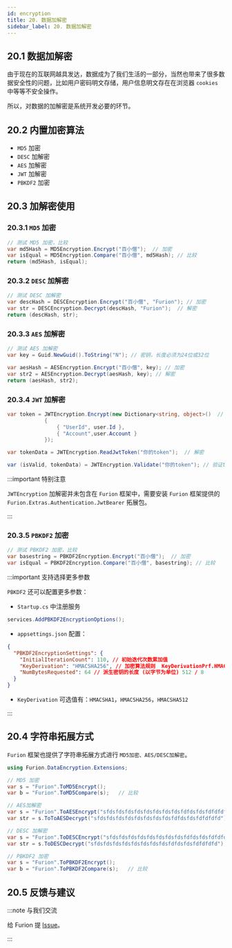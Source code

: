 ```yaml
---
id: encryption
title: 20. 数据加解密
sidebar_label: 20. 数据加解密
---
```


## 20.1 数据加解密

由于现在的互联网越具发达，数据成为了我们生活的一部分，当然也带来了很多数据安全性的问题，比如用户密码明文存储，用户信息明文存在在浏览器 `cookies` 中等等不安全操作。

所以，对数据的加解密是系统开发必要的环节。

## 20.2 内置加密算法

- `MD5` 加密
- `DESC` 加解密
- `AES` 加解密
- `JWT` 加解密
- `PBKDF2` 加密

## 20.3 加解密使用

### 20.3.1 `MD5` 加密

```cs
// 测试 MD5 加密，比较
var md5Hash = MD5Encryption.Encrypt("百小僧");  // 加密
var isEqual = MD5Encryption.Compare("百小僧", md5Hash); // 比较
return (md5Hash, isEqual);
```

### 20.3.2 `DESC` 加解密

```cs
// 测试 DESC 加解密
var descHash = DESCEncryption.Encrypt("百小僧", "Furion"); // 加密
var str = DESCEncryption.Decrypt(descHash, "Furion");  // 解密
return (descHash, str);
```

### 20.3.3 `AES` 加解密

```cs
// 测试 AES 加解密
var key = Guid.NewGuid().ToString("N"); // 密钥，长度必须为24位或32位

var aesHash = AESEncryption.Encrypt("百小僧", key); // 加密
var str2 = AESEncryption.Decrypt(aesHash, key); // 解密
return (aesHash, str2);
```

### 20.3.4 `JWT` 加解密

```cs
var token = JWTEncryption.Encrypt(new Dictionary<string, object>()  // 加密
            {
                { "UserId", user.Id },
                { "Account",user.Account }
            });

var tokenData = JWTEncryption.ReadJwtToken("你的token");  // 解密

var (isValid, tokenData) = JWTEncryption.Validate("你的token"); // 验证token有效期
```

:::important 特别注意

`JWTEncryption` 加解密并未包含在 `Furion` 框架中，需要安装 `Furion` 框架提供的 `Furion.Extras.Authentication.JwtBearer` 拓展包。

:::

### 20.3.5 `PBKDF2` 加密

```cs
// 测试 PBKDF2 加密，比较
var basestring = PBKDF2Encryption.Encrypt("百小僧");  // 加密
var isEqual = PBKDF2Encryption.Compare("百小僧", basestring); // 比较
```

:::important 支持选择更多参数

`PBKDF2` 还可以配置更多参数：

- `Startup.cs` 中注册服务

```cs
services.AddPBKDF2EncryptionOptions();
```

- `appsettings.json` 配置：

```json
{
  "PBKDF2EncryptionSettings": {
    "InitialIterationCount": 110, // 初始迭代次数累加值
    "KeyDerivation": "HMACSHA256", // 加密算法规则  KeyDerivationPrf.HMACSHA256
    "NumBytesRequested": 64 // 派生密钥的长度 (以字节为单位) 512 / 8
  }
}
```

- `KeyDerivation` 可选值有：`HMACSHA1`，`HMACSHA256`，`HMACSHA512`

:::

## 20.4 字符串拓展方式

`Furion` 框架也提供了字符串拓展方式进行 `MD5加密、AES/DESC加解密`。

```cs
using Furion.DataEncryption.Extensions;

// MD5 加密
var s = "Furion".ToMD5Encrypt();
var b = "Furion".ToMD5Compare(s);   // 比较

// AES加解密
var s = "Furion".ToAESEncrypt("sfdsfdsfdsfdsfdsfdsfdsfdsfdfdsfdsfdfdfdfd");
var str = s.ToToAESDecrypt("sfdsfdsfdsfdsfdsfdsfdsfdsfdfdsfdsfdfdfdfd");

// DESC 加解密
var s = "Furion".ToDESCEncrypt("sfdsfdsfdsfdsfdsfdsfdsfdsfdfdsfdsfdfdfdfd");
var str = s.ToDESCDecrypt("sfdsfdsfdsfdsfdsfdsfdsfdsfdfdsfdsfdfdfdfd");

// PBKDF2 加密
var s = "Furion".ToPBKDF2Encrypt();
var b = "Furion".ToPBKDF2Compare(s);   // 比较
```

## 20.5 反馈与建议

:::note 与我们交流

给 Furion 提 [Issue](https://gitee.com/dotnetchina/Furion/issues/new?issue)。

:::
